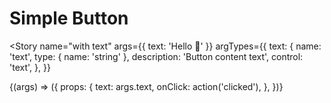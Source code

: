 
<Meta title="ButtonComponent" component={ButtonComponent} />

# Simple Button

<Story
  name="with text"
  args={{ text: 'Hello 👋' }}
  argTypes={{
    text: {
      name: 'text',
      type: { name: 'string' },
      description: 'Button content text',
      control: 'text',
    },
  }}
>
  {(args) => ({
    props: {
      text: args.text,
      onClick: action('clicked'),
    },
  })}
</Story>

<Source story="with text" />

<ArgsTable story="with text" />

